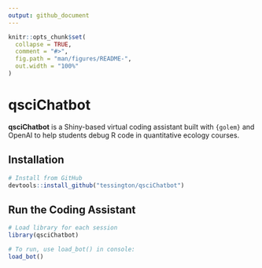 ```yaml
---
output: github_document
---
```


<!-- README.md is generated from README.Rmd. Please edit that file -->

```r
knitr::opts_chunk$set(
  collapse = TRUE,
  comment = "#>",
  fig.path = "man/figures/README-",
  out.width = "100%"
)
```


# qsciChatbot

**qsciChatbot** is a Shiny-based virtual coding assistant built with `{golem}` and OpenAI to help students debug R code in quantitative ecology courses.

## Installation

```r
# Install from GitHub
devtools::install_github("tessington/qsciChatbot")
```

## Run the Coding Assistant
```r
# Load library for each session
library(qsciChatbot)

# To run, use load_bot() in console:
load_bot()
```
